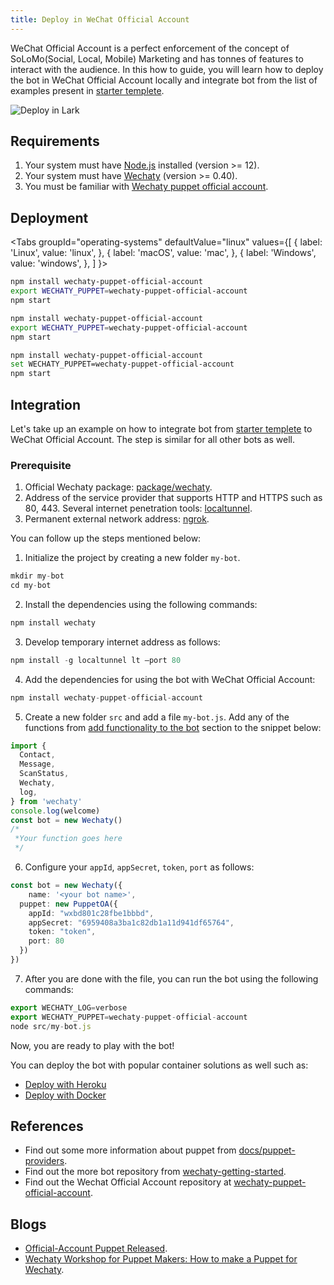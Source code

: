 ```yaml
---
title: Deploy in WeChat Official Account
---
```


WeChat Official Account is a perfect enforcement of the concept of SoLoMo(Social, Local, Mobile) Marketing and has tonnes of features to interact with the audience. In this how to guide, you will learn how to deploy the bot in WeChat Official Account locally and integrate bot from the list of examples present in [starter templete](https://github.com/wechaty/wechaty-getting-started).

![Deploy in Lark](../../static/img/docs/howto/wechat-offical/wechaty-official-account.webp)

## Requirements

1. Your system must have [Node.js](https://nodejs.org/en/download/package-manager/) installed (version >= 12).
2. Your system must have [Wechaty](https://github.com/wechaty/wechaty) (version >= 0.40).
3. You must be familiar with [Wechaty puppet official account](https://www.npmjs.com/package/wechaty-puppet-official-account).

## Deployment

<!-- MDX import -->

<Tabs
  groupId="operating-systems"
  defaultValue="linux"
  values={[
    { label: 'Linux',   value: 'linux', },
    { label: 'macOS',   value: 'mac', },
    { label: 'Windows', value: 'windows', },
  ]
}>

<TabItem value="linux">

```sh
npm install wechaty-puppet-official-account
export WECHATY_PUPPET=wechaty-puppet-official-account
npm start
```

</TabItem>
<TabItem value="mac">

```sh
npm install wechaty-puppet-official-account
export WECHATY_PUPPET=wechaty-puppet-official-account
npm start
```

</TabItem>
<TabItem value="windows">

```sh
npm install wechaty-puppet-official-account
set WECHATY_PUPPET=wechaty-puppet-official-account
npm start
```

</TabItem>
</Tabs>

## Integration

Let's take up an example on how to integrate bot from [starter templete](https://github.com/wechaty/wechaty-getting-started) to WeChat Official Account. The step is similar for all other bots as well.

### Prerequisite

1. Official Wechaty package: [package/wechaty](https://www.npmjs.com/package/wechaty).
2. Address of the service provider that supports HTTP and HTTPS such as 80, 443. Several internet penetration tools: [localtunnel](https://localtunnel.github.io/www/).
3. Permanent external network address: [ngrok](https://www.npmjs.com/package/ngrok).

You can follow up the steps mentioned below:

1. Initialize the project by creating a new folder `my-bot`.

```ts
mkdir my-bot
cd my-bot
```

2. Install the dependencies using the following commands:

```ts
npm install wechaty
```

3. Develop temporary internet address as follows:

```ts
npm install -g localtunnel lt –port 80
```

4. Add the dependencies for using the bot with WeChat Official Account:

```ts
npm install wechaty-puppet-official-account
```

5. Create a new folder `src` and add a file `my-bot.js`. Add any of the functions from <a href="#"> add functionality to the bot</a> section to the snippet below:

```ts
import {
  Contact,
  Message,
  ScanStatus,
  Wechaty,
  log,
} from 'wechaty'
console.log(welcome)
const bot = new Wechaty()
/*
 *Your function goes here
 */
```

6. Configure your `appId`, `appSecret`, `token`, `port` as follows:

```ts
const bot = new Wechaty({
    name: '<your bot name>',
  puppet: new PuppetOA({
    appId: "wxbd801c28fbe1bbbd",
    appSecret: "6959408a3ba1c82db1a11d941df65764",
    token: "token",
    port: 80
  })
})
```

7. After you are done with the file, you can run the bot using the following commands:

```ts
export WECHATY_LOG=verbose
export WECHATY_PUPPET=wechaty-puppet-official-account
node src/my-bot.js
```
Now, you are ready to play with the bot!

You can deploy the bot with popular container solutions as well such as:

* [Deploy with Heroku](#a)
* [Deploy with Docker](#b)

## References

* Find out some more information about puppet from [docs/puppet-providers](https://wechaty.js.org/docs/puppet-providers/).
* Find out the more bot repository from [wechaty-getting-started](https://github.com/wechaty/wechaty-getting-started).
* Find out the Wechat Official Account repository at [wechaty-puppet-official-account](https://github.com/wechaty/wechaty-puppet-official-account).

## Blogs

* [Official-Account Puppet Released](https://wechaty.js.org/2020/11/06/wechaty-puppet-oa-released-en/).
* [Wechaty Workshop for Puppet Makers: How to make a Puppet for Wechaty](https://wechaty.js.org/2020/08/05/wechaty-puppet-maker/).
